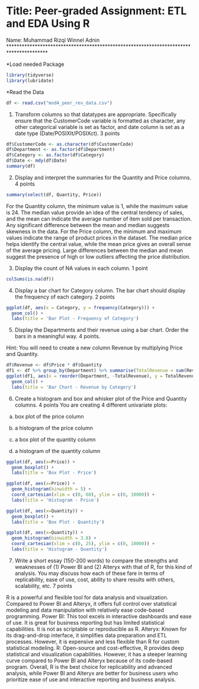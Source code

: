 # Title: Peer-graded Assignment: ETL and EDA Using R

Name: Muhammad Rizqi Winnel Adnin
***************************************************************************************

*Load needed Package
```{r}
library(tidyverse)
library(lubridate)
```

*Read the Data
```{r}
df <- read.csv("mod4_peer_rev_data.csv")
```

1. Transform columns so that datatypes are appropriate. Specifically ensure that the CustomerCode variable is formatted as character, any other categorical variable is set as factor, and date column is set as a date type (Date/POSIXIt/POSIXct). 3 points
```{r}
df$CustomerCode <- as.character(df$CustomerCode)
df$Department <- as.factor(df$Department)
df$Category <- as.factor(df$Category)
df$Date <- mdy(df$Date)
summary(df)
```

2. Display and interpret the summaries for the Quantity and Price columns. 4 points 
```{r}
summary(select(df, Quantity, Price))
```
For the Quantity column, the minimum value is 1, while the maximum value is 24. The median value provide an idea of the central tendency of sales, and the mean can indicate the average number of item sold per transaction.  Any significant difference between the mean and median suggests skewness in the data.
For the Price column, the minimum and maximum values indicate the range of product prices in the dataset. The median price helps identify the central value, while the mean price gives an overall sense of the average pricing. Large differences between the median and mean suggest the presence of high or low outliers affecting the price distribution.

3. Display the count of NA values in each column. 1 point
```{r}
colSums(is.na(df))
```


4. Display a bar chart for Category column. The bar chart should display the frequency of each category. 2 points 
```{r}
ggplot(df, aes(x = Category, y = frequency(Category))) + 
  geom_col() + 
  labs(title = 'Bar Plot - Frequency of Category')
```

5. Display the Departments and their revenue using a bar chart. Order the bars in a meaningful way. 4 points.

Hint: You will need to create a new column Revenue by multiplying Price and Quantity.
```{r}
df$Revenue <- df$Price * df$Quantity
df1 <- df %>% group_by(Department) %>% summarise(TotalRevenue = sum(Revenue, na.rm = TRUE))
ggplot(df1, aes(x = reorder(Department, -TotalRevenue), y = TotalRevenue)) +
  geom_col() +
  labs(title = 'Bar Chart - Revenue by Category')
```


6. Create a histogram and box and whisker plot of the Price and Quantity columns.  4 points
You are creating 4 different univariate plots:

a. box plot of the price column

b. a histogram of the price column

c. a box plot of the quantity column

d. a histogram of the quantity column 
```{r}
ggplot(df, aes(x=Price)) + 
  geom_boxplot() +
  labs(title = 'Box Plot - Price')

ggplot(df, aes(x=Price)) + 
  geom_histogram(binwidth = 5) +
  coord_cartesian(xlim = c(0, 60), ylim = c(0, 10000)) +
  labs(title = 'Histogram - Price')

ggplot(df, aes(x=Quantity)) + 
  geom_boxplot() +
  labs(title = 'Box Plot - Quantity')

ggplot(df, aes(x=Quantity)) + 
  geom_histogram(binwidth = 3.8) +
  coord_cartesian(xlim = c(0, 25), ylim = c(0, 10000)) +
  labs(title = 'Histogram - Quantity')
```

7. Write a short essay (150-200 words) to compare the strengths and weaknesses of (1) Power BI and (2) Alteryx with that of R, for this kind of analysis. You may discuss how each of these fare in terms of replicability, ease of use, cost, ability to share results with others, scalability, etc. 7 points

R is a powerful and flexible tool for data analysis and visualization. Compared to Power BI and Alteryx, it offers full control over statistical modeling and data manipulation with relatively ease code-based programming. Power BI: This tool excels in interactive dashboards and ease of use. It is great for business reporting but has limited statistical capabilities. It is not as scriptable or reproducible as R. Alteryx: Known for its drag-and-drop interface, it simplifies data preparation and ETL processes. However, it is expensive and less flexible than R for custom statistical modeling. R: Open-source and cost-effective, R provides deep statistical and visualization capabilities. However, it has a steeper learning curve compared to Power BI and Alteryx because of its code-based program. Overall, R is the best choice for replicability and advanced analysis, while Power BI and Alteryx are better for business users who prioritize ease of use and interactive reporting and business analysis.